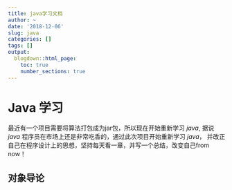 ```yaml
---
title: java学习文档
author: ~
date: '2018-12-06'
slug: java
categories: []
tags: []
output:
  blogdown::html_page:
    toc: true
    number_sections: true
---
```


# Java 学习
最近有一个项目需要将算法打包成为jar包，所以现在开始重新学习 *java*, 据说 *java* 程序员在市场上还是非常吃香的，通过此次项目开始重新学习 *java*， 并改正自己在程序设计上的思想，坚持每天看一章，并写一个总结，改变自己from now！

## 对象导论
